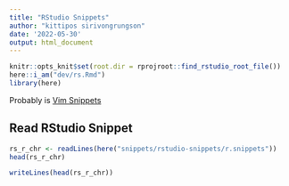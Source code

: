 ```yaml
---
title: "RStudio Snippets"
author: "kittipos sirivongrungson"
date: '2022-05-30'
output: html_document
---
```


```r
knitr::opts_knit$set(root.dir = rprojroot::find_rstudio_root_file())
here::i_am("dev/rs.Rmd")
library(here)

```

Probably is [Vim Snippets](https://vimawesome.com/plugin/vim-snippets)

## Read RStudio Snippet

```r
rs_r_chr <- readLines(here("snippets/rstudio-snippets/r.snippets"))
head(rs_r_chr)
```


```r
writeLines(head(rs_r_chr))
```

